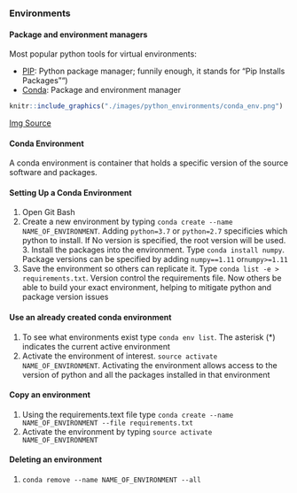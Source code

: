 ### Environments {- #pyenvironment}

#### Package and environment managers {-}

Most popular python tools for virtual environments:

* [PIP](https://pip.pypa.io/en/stable/): Python package manager; funnily enough, it stands for "Pip Installs Packages"") 
* [Conda](https://conda.io/): Package and environment manager

```r
knitr::include_graphics("./images/python_environments/conda_env.png")
```

[Img Source](https://medium.freecodecamp.org/why-you-need-python-environments-and-how-to-manage-them-with-conda-85f155f4353c)

#### Conda Environment {- #condaenvironment}

A conda environment is container that holds a specific version of the source software and packages.

#### Setting Up a Conda Environment {-}

1. Open Git Bash
2. Create a new environment by typing `conda create --name NAME_OF_ENVIRONMENT`. Adding `python=3.7` or `python=2.7` specificies which python to install. If No version is specified, the root version will be used.		3. Install the packages into the environment. Type `conda install numpy`. Package versions can be specified by adding `numpy==1.11` or` numpy>=1.11`
4. Save the environment so others can replicate it. Type `conda list -e > requirements.txt`. Version control the requirements file. Now others be able to build your exact environment, helping to mitigate python and package version issues 

#### Use an already created conda environment {-}

1. To see what environments exist type `conda env list`. The asterisk (*) indicates the current active environment 
2. Activate the environment of interest. `source activate NAME_OF_ENVIRONMENT`. Activating the environment allows access to the version of python and all the packages installed in that environment
	
#### Copy an environment {-}

1. Using the requirements.text file type `conda create --name NAME_OF_ENVIRONMENT --file requirements.txt`
2. Activate the environment by typing `source activate NAME_OF_ENVIRONMENT`

#### Deleting an environment {-}

1. `conda remove --name NAME_OF_ENVIRONMENT --all`
